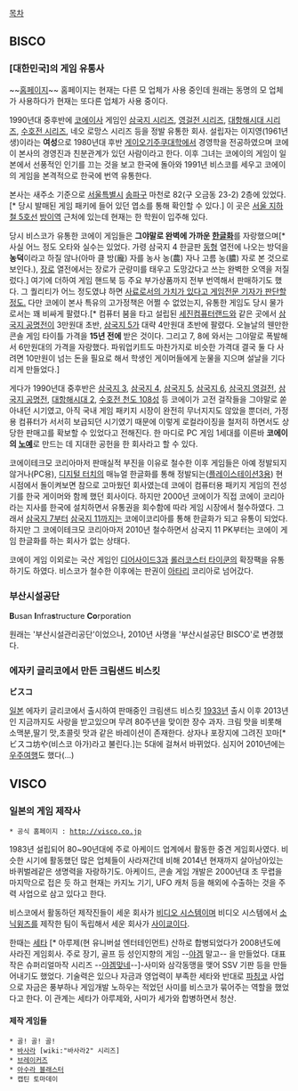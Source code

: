 [[목차]]

== BISCO ==
=== [대한민국]의 게임 유통사 ===
~~[http://www.bisco.co.kr 홈페이지]~~ 홈페이지는 현재는 다른 모 업체가 사용 중인데 원래는 동명의 모 업체가 사용하다가 현재는 또다른 업체가 사용 중이다.

1990년대 중후반에 [[코에이]]사 게임인 [[삼국지 시리즈]], [[영걸전 시리즈]], [[대항해시대 시리즈]], [[수호전 시리즈]], 네오 로망스 시리즈 등을 정발 유통한 회사. 설립자는 이지영(1961년생)이라는 '''여성'''으로 1980년대 후반 [[게이오기주쿠대학]]에서 경영학을 전공하였으며 코에이 본사의 경영진과 친분관계가 있던 사람이라고 한다. 이후 그녀는 코에이의 게임이 일본에서 선풍적인 인기를 끄는 것을 보고 한국에 돌아와 1991년 비스코를 세우고 코에이의 게임을 본격적으로 한국에 번역 유통한다.

본사는 새주소 기준으로 [[서울특별시]] [[송파구]] 마천로 82(구 오금동 23-2) 2층에 있었다.[* 당시 발매된 게임 패키에 들어 있던 엽소를 통해 확인할 수 있다.] 이 곳은 [[서울 지하철 5호선]] [[방이역]] 근처에 있는데 현재는 한 학원이 입주해 있다.

당시 비스코가 유통한 코에이 게임들은 '''그야말로 완벽에 가까운 [[한글화]]'''를 자랑했으며[* 사실 어느 정도 오타와 실수는 있었다. 가령 삼국지 4 한글판 [[동형]] 열전에 나오는 방덕을 '''농덕'''이라고 하질 않나(아마 클 방(龐) 자를 농사 농(農) 자나 고름 농(膿) 자로 본 것으로 보인다.), [[장로]] 열전에서는 장로가 군량미를 태우고 도망갔다고 쓰는 완벽한 오역을 저질렀다.] 여기에 더하여 게임 핸드북 등 주요 부가상품까지 전부 번역해서 판매하기도 했다. 그 퀄리티가 어느 정도였냐 하면 [http://twitter.com/kinophio/status/17783106555613184 사료로서의 가치가 있다고 게임전문 기자가 판단할 정도.] 다만 코에이 본사 특유의 고가정책은 어쩔 수 없었는지, 유통한 게임도 당시 물가로서는 꽤 비싸게 팔렸다.[* 컴퓨터 붐을 타고 설립된 [[세진컴퓨터랜드]]와 같은 곳에서 [[삼국지 공명전]]이 3만원대 초반, [[삼국지 5]]가 대략 4만원대 초반에 팔렸다. 오늘날의 웬만한 콘솔 게임 타이틀 가격을 '''15년 전에''' 받은 것이다. 그리고 7, 8에 와서는 그야말로 폭발해서 6만원대의 가격을 자랑했다. 파워업키트도 마찬가지로 비슷한 가격대 결국 둘 다 사려면 10만원이 넘는 돈을 필요로 해서 학생인 게이머들에게 눈물을 지으며 설날을 기다리게 만들었다.]

게다가 1990년대 중후반은 [[삼국지 3]], [[삼국지 4]], [[삼국지 5]], [[삼국지 6]], [[삼국지 영걸전]], [[삼국지 공명전]], [[대항해시대 2]], [[수호전 천도 108성]] 등 코에이가 고전 걸작들을 그야말로 쏟아내던 시기였고, 아직 국내 게임 패키지 시장이 완전히 무너지지도 않았을 뿐더러, 가정용 컴퓨터가 서서히 보급되던 시기였기 때문에 이렇게 로컬라이징을 철저히 하면서도 상당한 판매고를 확보할 수 있었다고 전해진다. 한 마디로 PC 게임 1세대를 이른바 '''코에이의 [[노예]]'''로 만드는 데 지대한 공헌을 한 회사라고 할 수 있다.

코에이테크모 코리아마저 판매실적 부진을 이유로 철수한 이후 게임들은 아예 정발되지 않거나(PC용), [[디지털 터치]]의 매뉴얼 한글화를 통해 정발되는([[플레이스테이션3]]용) 현 시점에서 돌이켜보면 참으로 고마웠던 회사였는데 코에이 컴퓨터용 패키지 게임의 전성기를 한국 게이머와 함께 했던 회사이다. 하지만 2000년 코에이가 직접 코에이 코리아라는 지사를 한국에 설치하면서 유통권을 회수함에 따라 게임 시장에서 철수하였다. 그래서 [[삼국지 7]]부터 [[삼국지 11]]까지는 코에이코리아를 통해 한글화가 되고 유통이 되었다. 하지만 그 코에이테크모 코리아마저 2010년 철수하면서 삼국지 11 PK부터는 코에이 게임 한글화를 하는 회사가 없는 상태다.

코에이 게임 이외로는 국산 게임인 [[디어사이드3]]과 [[롤러코스터 타이쿤]]의 확장팩을 유통하기도 하였다. 비스코가 철수한 이후에는 판권이 [[아타리]] 코리아로 넘어갔다.

=== 부산시설공단 ===
'''B'''usan '''I'''nfra'''s'''tructure '''Co'''rporation

원래는 '부산시설관리공단'이었으나, 2010년 사명을 '부산시설공단 BISCO'로 변경했다.

=== 에자키 글리코에서 만든 크림샌드 비스킷 ===
'''ビスコ''' 

[[일본]] 에자키 글리코에서 출시하여 판매중인 크림샌드 비스킷 
[[1933년]] 출시 이후 2013년인 지금까지도 사랑을 받고있으며 무려 80주년을 맞이한 장수 과자.
크림 맛을 비롯해 소맥분,딸기 맛,초콜릿 맛과 같은 바레이션이 존재한다.
상자나 포장지에 그려진 꼬마[* ビスコ坊や(비스코 아가)라고 불린다.]는 5대에 걸쳐서 바뀌었다.
심지어 2010년에는 [http://bizbuz.jp/photo/20100607/20100607dog00m020003000c.html 우주여행]도 했다(...)
== VISCO ==
=== 일본의 게임 제작사 ===

 * 공식 홈페이지 : http://visco.co.jp

1983년 설립되어 80~90년대에 주로 아케이드 업계에서 활동한 중견 게임회사였다. 비슷한 시기에 활동했던 많은 업체들이 사라져간데 비해 2014년 현재까지 살아남아있는 바퀴벌레같은 생명력을 자랑하기도. 아케이드, 콘솔 게임 개발은 2000년대 초 무렵을 마지막으로 접은 듯 하고 현재는 카지노 기기, UFO 캐처 등을 해외에 수출하는 것을 주력 사업으로 삼고 있다고 한다. 

비스코에서 활동하던 제작진들이 세운 회사가 [[비디오 시스템]]이며 비디오 시스템에서 [[소닉윙즈]]를 제작한 팀이 독립해서 세운 회사가 [[사이쿄]]이다.

한때는 [[세타]] [* 아루제(현 유니버설 엔터테인먼트) 산하로 합병되었다가 2008년도에 사라진 게임회사. 주로 장기, 골프 등 성인지향의 게임 --[[야겜]] 말고-- 을 만들었다. 대표작은 슈퍼리얼마작 시리즈 --[[야겜]]맞네--]-사미와 삼각동맹을 맺어 SSV 기판 등을 만들어내기도 했었다. 기술력은 있으나 자금과 영업력이 부족한 세타와 반대로 [[파칭코]] 사업으로 자금은 풍부하나 게임개발 노하우는 적었던 사미를 비스코가 묶어주는 역할을 했었다고 한다. 이 관계는 세타가 아루제와, 사미가 세가와 합병하면서 청산.

==== 제작 게임들 ====
 * 골! 골! 골!
 * [[바사라]] [wiki:"바사라2" 시리즈]
 * [[브레이커즈]]
 * [[아수라 블래스터]]
 * 캡틴 토마데이

